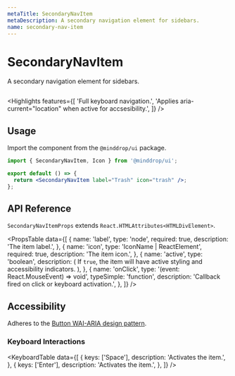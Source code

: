 ```yaml
---
metaTitle: SecondaryNavItem
metaDescription: A secondary navigation element for sidebars.
name: secondary-nav-item
---
```


# SecondaryNavItem

<Description>
  A secondary navigation element for sidebars.
</Description>

<HeroContainer>
  <SecondaryNavItemDemo />
</HeroContainer>

```jsx hero template=SecondaryNavItemDemo

```

<Highlights
  features={[
    'Full keyboard navigation.',
    'Applies aria-current="location" when active for accsesibility.',
  ]}
/>

## Usage

Import the component from the `@minddrop/ui` package.

```jsx
import { SecondaryNavItem, Icon } from '@minddrop/ui';

export default () => {
  return <SecondaryNavItem label="Trash" icon="trash" />;
};
```

## API Reference

`SecondaryNavItemProps` extends `React.HTMLAttributes<HTMLDivElement>`.

<PropsTable
  data={[
    {
      name: 'label',
      type: 'node',
      required: true,
      description: 'The item label.',
    },
    {
      name: 'icon',
      type: 'IconName | ReactElement',
      required: true,
      description: 'The item icon.',
    },
    {
      name: 'active',
      type: 'boolean',
      description: (
        <span>
          If <Code>true</Code>, the item will have active styling and
          accessibility indicators.
        </span>
      ),
    },
    {
      name: 'onClick',
      type: '(event: React.MouseEvent) => void',
      typeSimple: 'function',
      description: 'Callback fired on click or keyboard activation.',
    },
  ]}
/>

## Accessibility

Adheres to the [Button WAI-ARIA design pattern](https://www.w3.org/TR/wai-aria-practices-1.2/#button).

### Keyboard Interactions

<KeyboardTable
  data={[
    {
      keys: ['Space'],
      description: 'Activates the item.',
    },
    {
      keys: ['Enter'],
      description: 'Activates the item.',
    },
  ]}
/>
